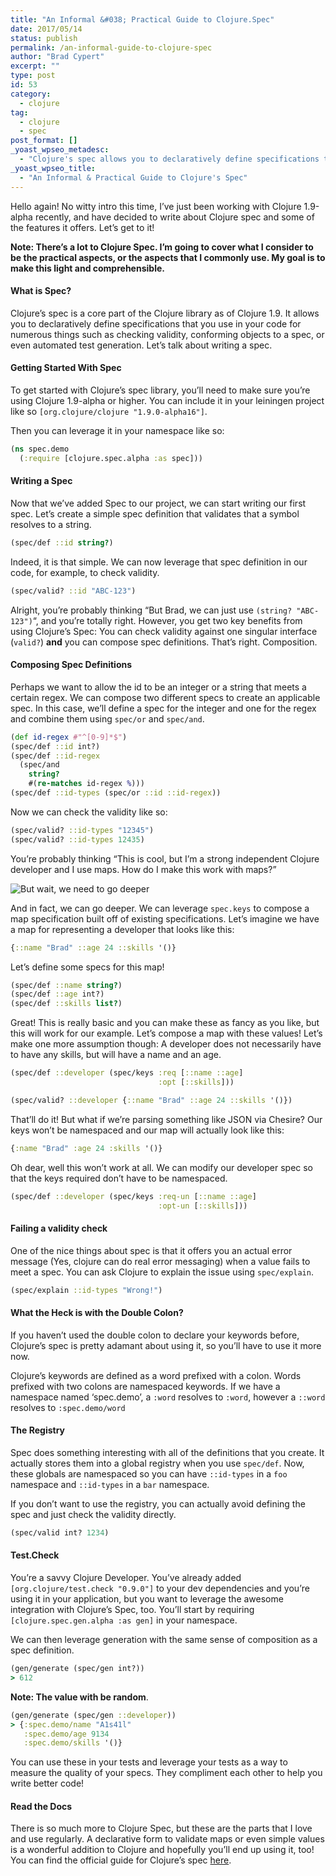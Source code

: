 ```yaml
---
title: "An Informal &#038; Practical Guide to Clojure.Spec"
date: 2017/05/14
status: publish
permalink: /an-informal-guide-to-clojure-spec
author: "Brad Cypert"
excerpt: ""
type: post
id: 53
category:
  - clojure
tag:
  - clojure
  - spec
post_format: []
_yoast_wpseo_metadesc:
  - "Clojure's spec allows you to declaratively define specifications that you use in your code for numerous things such as checking validity and more!"
_yoast_wpseo_title:
  - "An Informal & Practical Guide to Clojure's Spec"
---
```


Hello again! No witty intro this time, I’ve just been working with Clojure 1.9-alpha recently, and have decided to write about Clojure spec and some of the features it offers. Let’s get to it!

**Note: There’s a lot to Clojure Spec. I’m going to cover what I consider to be the practical aspects, or the aspects that I commonly use. My goal is to make this light and comprehensible.**

#### What is Spec?

Clojure’s spec is a core part of the Clojure library as of Clojure 1.9. It allows you to declaratively define specifications that you use in your code for numerous things such as checking validity, conforming objects to a spec, or even automated test generation. Let’s talk about writing a spec.

#### Getting Started With Spec

To get started with Clojure’s spec library, you’ll need to make sure you’re using Clojure 1.9-alpha or higher. You can include it in your leiningen project like so `[org.clojure/clojure "1.9.0-alpha16"]`.

Then you can leverage it in your namespace like so:

```clojure
(ns spec.demo
  (:require [clojure.spec.alpha :as spec]))
```

#### Writing a Spec

Now that we’ve added Spec to our project, we can start writing our first spec. Let’s create a simple spec definition that validates that a symbol resolves to a string.

```clojure
(spec/def ::id string?)
```

Indeed, it is that simple. We can now leverage that spec definition in our code, for example, to check validity.

```clojure
(spec/valid? ::id "ABC-123")
```

Alright, you’re probably thinking “But Brad, we can just use `(string? "ABC-123")`“, and you’re totally right. However, you get two key benefits from using Clojure’s Spec: You can check validity against one singular interface (`valid?`) **and** you can compose spec definitions. That’s right. Composition.

#### Composing Spec Definitions

Perhaps we want to allow the id to be an integer or a string that meets a certain regex. We can compose two different specs to create an applicable spec. In this case, we’ll define a spec for the integer and one for the regex and combine them using `spec/or` and `spec/and`.

```clojure
(def id-regex #"^[0-9]*$")
(spec/def ::id int?)
(spec/def ::id-regex
  (spec/and
    string?
    #(re-matches id-regex %)))
(spec/def ::id-types (spec/or ::id ::id-regex))
```

Now we can check the validity like so:

```clojure
(spec/valid? ::id-types "12345")
(spec/valid? ::id-types 12435)
```

You’re probably thinking “This is cool, but I’m a strong independent Clojure developer and I use maps. How do I make this work with maps?”

![But wait, we need to go deeper](http://i3.kym-cdn.com/photos/images/facebook/000/531/557/a88.jpg)

And in fact, we can go deeper. We can leverage `spec.keys` to compose a map specification built off of existing specifications. Let’s imagine we have a map for representing a developer that looks like this:

```clojure
{::name "Brad" ::age 24 ::skills '()}
```

Let’s define some specs for this map!

```clojure
(spec/def ::name string?)
(spec/def ::age int?)
(spec/def ::skills list?)
```

Great! This is really basic and you can make these as fancy as you like, but this will work for our example. Let’s compose a map with these values! Let’s make one more assumption though: A developer does not necessarily have to have any skills, but will have a name and an age.

```clojure
(spec/def ::developer (spec/keys :req [::name ::age]
                                 :opt [::skills]))

(spec/valid? ::developer {::name "Brad" ::age 24 ::skills '()})
```

That’ll do it! But what if we’re parsing something like JSON via Chesire? Our keys won’t be namespaced and our map will actually look like this:

```clojure
{:name "Brad" :age 24 :skills '()}
```

Oh dear, well this won’t work at all. We can modify our developer spec so that the keys required don’t have to be namespaced.

```clojure
(spec/def ::developer (spec/keys :req-un [::name ::age]
                                 :opt-un [::skills]))
```

#### Failing a validity check

One of the nice things about spec is that it offers you an actual error message (Yes, clojure can do real error messaging) when a value fails to meet a spec. You can ask Clojure to explain the issue using `spec/explain`.

```clojure
(spec/explain ::id-types "Wrong!")
```

#### What the Heck is with the Double Colon?

If you haven’t used the double colon to declare your keywords before, Clojure’s spec is pretty adamant about using it, so you’ll have to use it more now.

Clojure’s keywords are defined as a word prefixed with a colon. Words prefixed with two colons are namespaced keywords. If we have a namespace named ‘spec.demo’, a `:word` resolves to `:word`, however a `::word` resolves to `:spec.demo/word`

#### The Registry

Spec does something interesting with all of the definitions that you create. It actually stores them into a global registry when you use `spec/def`. Now, these globals are namespaced so you can have `::id-types` in a `foo` namespace and `::id-types` in a `bar` namespace.

If you don’t want to use the registry, you can actually avoid defining the spec and just check the validity directly.

```clojure
(spec/valid int? 1234)
```

#### Test.Check

You’re a savvy Clojure Developer. You’ve already added `[org.clojure/test.check "0.9.0"]` to your dev dependencies and you’re using it in your application, but you want to leverage the awesome integration with Clojure’s Spec, too. You’ll start by requiring `[clojure.spec.gen.alpha :as gen]` in your namespace.

We can then leverage generation with the same sense of composition as a spec definition.

```clojure
(gen/generate (spec/gen int?))
> 612
```

**Note: The value with be random**.

```clojure
(gen/generate (spec/gen ::developer))
> {:spec.demo/name "A1s41l"
   :spec.demo/age 9134
   :spec.demo/skills '()}
```

You can use these in your tests and leverage your tests as a way to measure the quality of your specs. They compliment each other to help you write better code!

#### Read the Docs

There is so much more to Clojure Spec, but these are the parts that I love and use regularly. A declarative form to validate maps or even simple values is a wonderful addition to Clojure and hopefully you’ll end up using it, too! You can find the official guide for Clojure’s spec [here](https://clojure.org/guides/spec).
